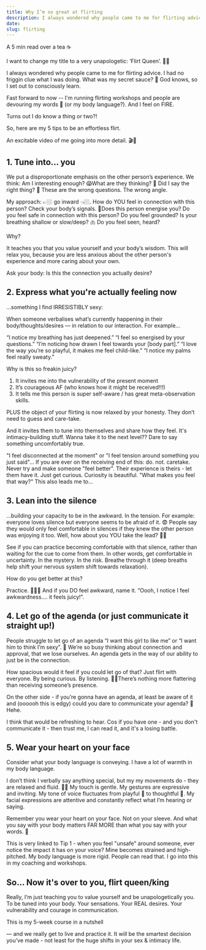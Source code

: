 ```yaml
---
title: Why I’m so great at flirting
description: I always wondered why people came to me for flirting advice. I had no friggin clue what I was doing. What was my secret sauce? 🍔 God knows, so I set out to consciously learn.
date:
slug: flirting
---
```


A 5 min read over a tea ☕️

I want to change my title to a very unapologetic: ‘Flirt Queen’. 👸🏼

I always wondered why people came to me for flirting advice. I had no friggin clue what I was doing. What was my secret sauce? 🍔 God knows, so I set out to consciously learn.

Fast forward to now -- I'm running flirting workshops and people are devouring my words 🤤 (or my body language?). And I feel on FIRE.

Turns out I do know a thing or two?!

So, here are my 5 tips to be an effortless flirt.

An excitable video of me going into more detail. 🎬🍿

## 1. Tune into... you

We put a disproportionate emphasis on the other person’s experience. We think: Am I interesting enough? 😱What are they thinking? 🤭 Did I say the right thing? 🙊 These are the wrong questions. The wrong angle.

My approach: 👉🏼 go inward 👈🏼. How do YOU feel in connection with this person? Check your body’s signals. 🚦Does this person energise you? Do you feel safe in connection with this person? Do you feel grounded? Is your breathing shallow or slow/deep? 🫁 Do you feel seen, heard?

Why?

It teaches you that you value yourself and your body’s wisdom. This will relax you, because you are less anxious about the other person's experience and more caring about your own.

Ask your body: Is this the connection you actually desire?

## 2. Express what you're actually feeling now

...something I find IRRESISTIBLY sexy:

When someone verbalises what’s currently happening in their body/thoughts/desires — in relation to our interaction. For example...

“I notice my breathing has just deepened.”
“I feel so energised by your questions.”
“I’m noticing how drawn I feel towards your [body part].”
“I love the way you’re so playful, it makes me feel child-like.”
“I notice my palms feel really sweaty.”

Why is this so freakin juicy?

1. It invites me into the vulnerability of the present moment
2. It’s courageous AF (who knows how it might be received!!!)
3. It tells me this person is super self-aware / has great meta-observation skills.

PLUS the object of your flirting is now relaxed by your honesty. They don’t need to guess and care-take.

And it invites them to tune into themselves and share how they feel. It's intimacy-building stuff. Wanna take it to the next level?? Dare to say something uncomfortably true.

"I feel disconnected at the moment" or "I feel tension around something you just said"... If you are ever on the receiving end of this: do. not. caretake. Never try and make someone "feel better". Their experience is theirs - let them have it. Just get curious. Curiosity is beautiful. "What makes you feel that way?" This also leads me to...

## 3. Lean into the silence

...building your capacity to be in the awkward. In the tension. For example: everyone loves silence but everyone seems to be afraid of it. 😨 People say they would only feel comfortable in silences if they knew the other person was enjoying it too. Well, how about you YOU take the lead? 🕺🏼

See if you can practice becoming comfortable with that silence, rather than waiting for the cue to come from them. In other words, get comfortable in uncertainty. In the mystery. In the risk. Breathe through it (deep breaths help shift your nervous system shift towards relaxation).

How do you get better at this?

Practice. 🙆🏼‍♀️ And if you DO feel awkward, name it. “Oooh, I notice I feel awkwardness…. it feels juicy!”.

## 4. Let go of the agenda (or just communicate it straight up!)

People struggle to let go of an agenda “I want this girl to like me” or “I want him to think I’m sexy”. 💋 We’re so busy thinking about connection and approval, that we lose ourselves. An agenda gets in the way of our ability to just be in the connection.

How spacious would it feel if you could let go of that? Just flirt with everyone. By being curious. By listening. 👂🏼There’s nothing more flattering than receiving someone’s presence.

On the other side - if you’re gonna have an agenda, at least be aware of it and (oooooh this is edgy) could you dare to communicate your agenda? 👀 Hehe.

I think that would be refreshing to hear. Cos if you have one - and you don't communicate it - then trust me, I can read it, and it's a losing battle.

## 5. Wear your heart on your face

Consider what your body language is conveying. I have a lot of warmth in my body language.

I don’t think I verbally say anything special, but my my movements do - they are relaxed and fluid. 🧚🏻 My touch is gentle. My gestures are expressive and inviting. My tone of voice fluctuates from playful 🐶 to thoughtful 🧐. My facial expressions are attentive and constantly reflect what I’m hearing or saying.

Remember you wear your heart on your face. Not on your sleeve. And what you say with your body matters FAR MORE than what you say with your words. 💬

This is very linked to Tip 1 - when you feel "unsafe" around someone, ever notice the impact it has on your voice? Mine becomes strained and high-pitched. My body language is more rigid. People can read that. I go into this in my coaching and workshops.

## So... Now it's over to you, flirt queen/king

Really, I’m just teaching you to value yourself and be unapologetically you. To be tuned into your body. Your sensations. Your REAL desires. Your vulnerability and courage in communication.

This is my 5-week course in a nutshell

— and we really get to live and practice it. It will be the smartest decision you’ve made - not least for the huge shifts in your sex & intimacy life.
